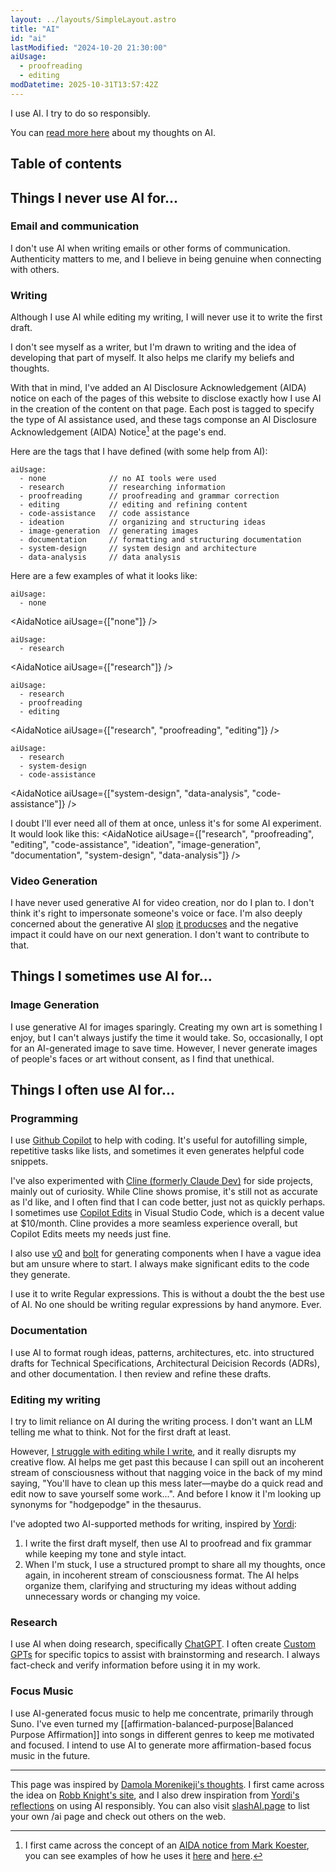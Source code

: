 ```yaml
---
layout: ../layouts/SimpleLayout.astro
title: "AI"
id: "ai"
lastModified: "2024-10-20 21:30:00"
aiUsage:
  - proofreading
  - editing
modDatetime: 2025-10-31T13:57:42Z
---
```



I use AI. I try to do so responsibly.

You can [read more here](/tags/ai) about my thoughts on AI.

## Table of contents

## Things I never use AI for...

### Email and communication

I don't use AI when writing emails or other forms of communication. Authenticity matters to me, and I believe in being genuine when connecting with others.

### Writing

Although I use AI while editing my writing, I will never use it to write the first draft.

I don't see myself as a writer, but I'm drawn to writing and the idea of developing that part of myself. It also helps me clarify my beliefs and thoughts.

With that in mind, I've added an AI Disclosure Acknowledgement (AIDA) notice on each of the pages of this website to disclose exactly how I use AI in the creation of the content on that page.
Each post is tagged to specify the type of AI assistance used, and these tags componse an AI Disclosure Acknowledgement (AIDA) Notice[^1] at the page's end.

[^1]: I first came across the concept of an [AIDA notice from Mark Koester](https://github.com/markwk/aida), you can see examples of how he uses it [here](https://www.markwk.com/chop-wood-carry-water-stellar-mammals-jacob-burgdorf-album.html) and [here](https://www.markwk.com/ai-included-disclosures.html).

Here are the tags that I have defined (with some help from AI):

```text
aiUsage:
  - none              // no AI tools were used
  - research          // researching information
  - proofreading      // proofreading and grammar correction
  - editing           // editing and refining content
  - code-assistance   // code assistance
  - ideation          // organizing and structuring ideas
  - image-generation  // generating images
  - documentation     // formatting and structuring documentation
  - system-design     // system design and architecture
  - data-analysis     // data analysis
```

Here are a few examples of what it looks like:

```text
aiUsage:
  - none
```
<AidaNotice aiUsage={["none"]} />

```text
aiUsage:
  - research
```
<AidaNotice aiUsage={["research"]} />

```text
aiUsage:
  - research
  - proofreading
  - editing
```
<AidaNotice aiUsage={["research", "proofreading", "editing"]} />

```text
aiUsage:
  - research
  - system-design
  - code-assistance
```
<AidaNotice aiUsage={["system-design", "data-analysis", "code-assistance"]} />

I doubt I'll ever need all of them at once, unless it's for some AI experiment. It would look like this:
<AidaNotice aiUsage={["research", "proofreading", "editing", "code-assistance", "ideation", "image-generation", "documentation", "system-design", "data-analysis"]} />

### Video Generation

I have never used generative AI for video creation, nor do I plan to. I don't think it's right to impersonate someone's voice or face. I'm also deeply concerned about the generative AI [slop](https://en.wikipedia.org/wiki/Slop_(artificial_intelligence)) [it producses](https://www.theintrinsicperspective.com/p/here-lies-the-internet-murdered-by) and the negative impact it could have on our next generation. I don't want to contribute to that.

## Things I sometimes use AI for...

### Image Generation

I use generative AI for images sparingly. Creating my own art is something I enjoy, but I can't always justify the time it would take. So, occasionally, I opt for an AI-generated image to save time. However, I never generate images of people's faces or art without consent, as I find that unethical.

## Things I often use AI for...

### Programming

I use [Github Copilot](https://github.com/features/copilot) to help with coding. It's useful for autofilling simple, repetitive tasks like lists, and sometimes it even generates helpful code snippets.

I've also experimented with [Cline (formerly Claude Dev)](https://github.com/cline/cline) for side projects, mainly out of curiosity. While Cline shows promise, it's still not as accurate as I'd like, and I often find that I can code better, just not as quickly perhaps.
I sometimes use [Copilot Edits](https://code.visualstudio.com/docs/copilot/copilot-edits) in Visual Studio Code, which is a decent value at $10/month. Cline provides a more seamless experience overall, but Copilot Edits meets my needs just fine.

I also use [v0](https://v0.dev/) and [bolt](https://bolt.new/) for generating components when I have a vague idea but am unsure where to start. I always make significant edits to the code they generate.

I use it to write Regular expressions. This is without a doubt the the best use of AI. No one should be writing regular expressions by hand anymore. Ever.

### Documentation

I use AI to format rough ideas, patterns, architectures, etc. into structured drafts for Technical Specifications, Architectural Deicision Records (ADRs), and other documentation. I then review and refine these drafts.

### Editing my writing

I try to limit reliance on AI during the writing process. I don't want an LLM telling me what to think. Not for the first draft at least.

However, [I struggle with editing while I write](/notes/friction), and it really disrupts my creative flow. AI helps me get past this because I can spill out an incoherent stream of consciousness without that nagging voice in the back of my mind saying, "You'll have to clean up this mess later—maybe do a quick read and edit now to save yourself some work...". And before I know it I'm looking up synonyms for "hodgepodge" in the thesaurus.

I've adopted two AI-supported methods for writing, inspired by [Yordi](https://yordi.me/ai/):

1. I write the first draft myself, then use AI to proofread and fix grammar while keeping my tone and style intact.
2. When I'm stuck, I use a structured prompt to share all my thoughts, once again, in incoherent stream of consciousness format. The AI helps organize them, clarifying and structuring my ideas without adding unnecessary words or changing my voice.

### Research

I use AI when doing research, specifically [ChatGPT](https://chatgpt.com/). I often create [Custom GPTs](https://openai.com/index/introducing-gpts/) for specific topics to assist with brainstorming and research. I always fact-check and verify information before using it in my work.

### Focus Music

I use AI-generated focus music to help me concentrate, primarily through Suno. I've even turned my [[affirmation-balanced-purpose|Balanced Purpose Affirmation]] into songs in different genres to keep me motivated and focused. I intend to use AI to generate more affirmation-based focus music in the future.

--- 

This page was inspired by [Damola Morenikeji's thoughts](https://www.bydamo.la/p/ai-manifesto). I first came across the idea on [Robb Knight's site](https://rknight.me/ai/), and I also drew inspiration from [Yordi's reflections](https://yordi.me/ai/) on using AI responsibly. You can also visit [slashAI.page](https://slashai.page/) to list your own /ai page and check out others on the web.
